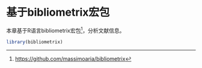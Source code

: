 # 基于bibliometrix宏包 {#tidybib}


本章基于R语言bibliometrix宏包^[<https://github.com/massimoaria/bibliometrix>]，分析文献信息。
```r
library(bibliometrix)
```



